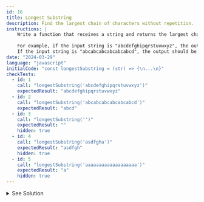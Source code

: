 ```yaml
---
id: 16
title: Longest Substring
description: Find the largest chain of characters without repetition.
instructions: |
    Write a function that receives a string and returns the largest chain of characters without repetition.
    
    For example, if the input string is "abcdefghipqrstuvwxyz", the output should be "abcdefghipqrstuvwxyz".
    If the input string is "abcabcabcabcabcabcd", the output should be "abcd".
date: "2024-03-29"
language: "javascript"
initialCode: "const longestSubstring = (str) => {\n...\n}"
checkTests:
  - id: 1
    call: "longestSubstring('abcdefghipqrstuvwxyz')"
    expectedResult: "abcdefghipqrstuvwxyz"
  - id: 2
    call: "longestSubstring('abcabcabcabcabcabcd')"
    expectedResult: "abcd"
  - id: 3
    call: "longestSubstring('')"
    expectedResult: ""
    hidden: true
  - id: 4
    call: "longestSubstring('asdfgha')"
    expectedResult: "asdfgh"
    hidden: true
  - id: 5
    call: "longestSubstring('aaaaaaaaaaaaaaaaaaa')"
    expectedResult: "a"
    hidden: true
---
```


<details>
<summary>See Solution</summary>

## Solution

### Basic idea
The basic idea is to use a sliding window approach to find the longest substring without repeating characters. 
We will use two pointers, `left` and `right`, to define the window. We will keep track of the characters we have seen so far using a set. 
If we encounter a character that is already in the set, we will remove the character at the `left` pointer from the set and increment the `left` pointer. +
We will update the longest substring if the current substring is longer than the previous longest substring.

```js
const longestSubstring = (str) => {
    const seen = new Set();
    let left = 0;
    let right = 0;
    let maxSubstring = '';
    
    while (right < str.length) {
        if (!seen.has(str[right])) {
            seen.add(str[right]);
            if (right - left + 1 > maxSubstring.length) {
                maxSubstring = str.slice(left, right + 1);
            }
            right++;
        } else {
            seen.delete(str[left]);
            left++;
        }
    }
    
    return maxSubstring;
}


```

### Algorithm Detailed Explanation
1. Create a set to store the characters we have seen so far.
2. Create two pointers, `left` and `right`, and initialize them to 0.
3. Create a variable `maxSubstring` to store the longest substring without repeating characters.
4. Iterate through the string using the `right` pointer.
5. If the character at the `right` pointer is not in the set, add it to the set and increment the `right` pointer.
6. If the character at the `right` pointer is in the set, remove the character at the `left` pointer from the set and increment the `left` pointer.
7. Update the `maxSubstring` if the current substring is longer than the previous longest substring.
8. Return the `maxSubstring` after the loop ends.

## Complexity Analysis
The time complexity of this solution is O(n), where n is the length of the input string.


## Alternative
### Burte Force

```js
const longestSubstring = (str) =>  {
    let longestLength = 0;
    let longestSubstring = '';
    
    for (let i = 0; i < str.length; i++) {
        for (let j = i + 1; j <= str.length; j++) {
            const substring = str.slice(i, j);
            const set = new Set(substring);
            if (set.size === substring.length && substring.length > longestLength) {
                longestLength = substring.length;
                longestSubstring = substring;
            }
        }
    }
    
    return longestSubstring;
}
```
</details>


